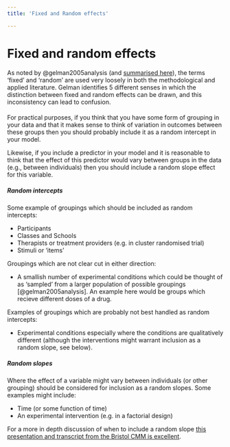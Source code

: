 ```yaml
---
title: 'Fixed and Random effects'

---
```




# Fixed and random effects {#fixed-or-random}

As noted by @gelman2005analysis (and [summarised here](http://andrewgelman.com/2005/01/25/why_i_dont_use/)), the terms 'fixed' and 'random' are used very loosely in both the methodological and applied literature. Gelman identifies 5 different senses in which the distinction between fixed and random effects can be drawn, and this inconsistency can lead to confusion.


#### {- #random-slopes-intercepts}

For practical purposes, if you think that you have some form of grouping in your data and that it makes sense to think of variation in outcomes between these groups then you should probably include it as a random intercept in your model. 

Likewise, if you include a predictor in your model and it is reasonable to think that the effect of this predictor would vary between groups in the data (e.g., between individuals) then you should include a random slope effect for this variable.



##### Random intercepts {- #random-intercepts}

Some example of groupings which should be included as random intercepts:

- Participants
- Classes and Schools
- Therapists or treatment providers (e.g. in cluster randomised trial)
- Stimuli or 'items'


Groupings which are not clear cut in either direction:

- A smallish number of experimental conditions which could be thought of as 'sampled' from a larger population of possible groupings [@gelman2005analysis]. An example here would be groups which recieve different doses of a drug.


Examples of groupings which are probably not best handled as random intercepts:

- Experimental conditions especially where the conditions are qualitatively different (although the interventions might warrant inclusion as a random slope, see below).




##### Random slopes {- #random-slopes}

Where the effect of a variable might vary between individuals (or other grouping) should be considered for inclusion as a random slopes. Some examples might include:

- Time (or some function of time)
- An experimental intervention (e.g. in a factorial design)


For a more in depth discussion of when to include a random slope [this presentation and transcript from the Bristol CMM is excellent](http://www.bristol.ac.uk/cmm/learning/videos/random-slopes.html).


<!-- 
 ADD THIS? 

https://dynamicecology.wordpress.com/2015/11/04/is-it-a-fixed-or-random-effect/

 -->
